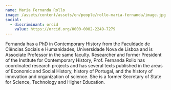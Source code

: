 ```yaml
---
name: Maria Fernanda Rollo
image: /assets/content/assets/en/people/rollo-maria-fernanda/image.jpg
social:
  - discriminant: orcid
    value: https://orcid.org/0000-0002-2249-7279
---
```

Fernanda has a PhD in Contemporary History from the Faculdade de Ciências Sociais e Humanidades, Universidade Nova de Lisboa and is Associate Professor in the same faculty. Researcher and former President of the Institute for Contemporary History, Prof. Fernanda Rollo has coordinated research projects and has several texts published in the areas of Economic and Social History, history of Portugal, and the history of innovation and organization of science. She is a former Secretary of State for Science, Technology and Higher Education.
